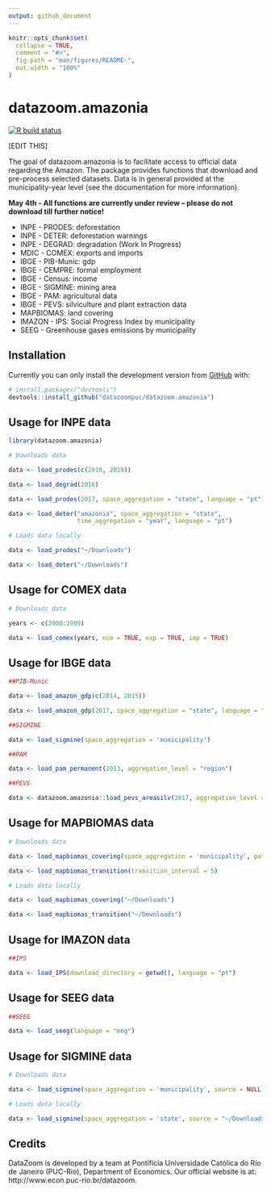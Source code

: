```yaml
---
output: github_document
---
```


<!-- README.md is generated from README.Rmd. Please edit that file -->

```r
knitr::opts_chunk$set(
  collapse = TRUE,
  comment = "#>",
  fig.path = "man/figures/README-",
  out.width = "100%"
)
```

# datazoom.amazonia

<!-- badges: start -->
[![R build status](https://github.com/datazoompuc/datazoom.amazonia/workflows/R-CMD-check/badge.svg)](https://github.com/datazoompuc/datazoom.amazonia/actions)
<!-- badges: end -->

[EDIT THIS]

The goal of datazoom.amazonia is to facilitate access to official data regarding the Amazon. The package provides functions that download and pre-process selected datasets. Data is in general provided at the municipality-year level (see the documentation for more information).

**May 4th - All functions are currently under review -- please do not download till further notice!**

-   INPE - PRODES: deforestation
-   INPE - DETER: deforestation warnings
-   INPE - DEGRAD: degradation (Work In Progress)
-   MDIC - COMEX: exports and imports
-   IBGE - PIB-Munic: gdp
-   IBGE - CEMPRE: formal employment
-   IBGE - Census: income
-   IBGE - SIGMINE: mining area
-   IBGE - PAM: agricultural data
-   IBGE - PEVS: silviculture and plant extraction data
-   MAPBIOMAS: land covering
-   IMAZON - IPS: Social Progress Index by municipality
-   SEEG - Greenhouse gases emissions by municipality

## Installation

Currently you can only install the development version from [GitHub](https://github.com/) with:

``` r
# install.packages("devtools")
devtools::install_github("datazoompuc/datazoom.amazonia")
```

## Usage for INPE data

```r
library(datazoom.amazonia)

# Downloads data

data <- load_prodes(c(2018, 2019))

data <- load_degrad(2016)

data <- load_prodes(2017, space_aggregation = "state", language = "pt")

data <- load_deter("amazonia", space_aggregation = "state",
                   time_aggregation = "year", language = "pt")

# Loads data locally

data <- load_prodes("~/Downloads")

data <- load_deter("~/Downloads")

```

## Usage for COMEX data

```r
# Downloads data

years <- c(2000:2009)

data <- load_comex(years, ncm = TRUE, exp = TRUE, imp = TRUE)

```

## Usage for IBGE data

```r
##PIB-Munic

data <- load_amazon_gdp(c(2014, 2015))

data <- load_amazon_gdp(2017, space_aggregation = "state", language = "pt")

##SIGMINE

data <- load_sigmine(space_aggregation = 'municipality')

##PAM

data <- load_pam_permanent(2013, aggregation_level = "region")

##PEVS

data <- datazoom.amazonia::load_pevs_areasilv(2017, aggregation_level = "state", language = "eng")

```

## Usage for MAPBIOMAS data

```r
# Downloads data

data <- load_mapbiomas_covering(space_aggregation = 'municipality', path = NULL, covering = 3, years = c(2005:2015))

data <- load_mapbiomas_transition(transition_interval = 5)

# Loads data locally

data <- load_mapbiomas_covering("~/Downloads")

data <- load_mapbiomas_transition("~/Downloads")

```

## Usage for IMAZON data

```r
##IPS

data <- load_IPS(download_directory = getwd(), language = "pt")

```
## Usage for SEEG data

```r
##SEEG

data <- load_seeg(language = "eng")

```

## Usage for SIGMINE data

```r
# Downloads data

data <- load_sigmine(space_aggregation = 'municipality', source = NULL, language = 'pt')

# Loads data locally

data <- load_sigmine(space_aggregation = 'state', source = "~/Downloads", language = 'eng')

```

## Credits
DataZoom is developed by a team at Pontifícia Universidade Católica do Rio de Janeiro (PUC-Rio), Department of Economics. Our official website is at: http://www.econ.puc-rio.br/datazoom.
